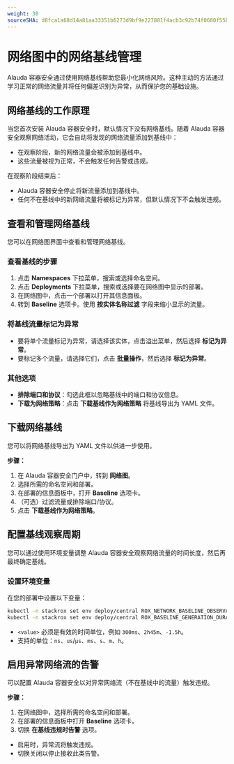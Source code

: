 ```yaml
---
weight: 30
sourceSHA: d8fca1a68d14a81aa33351b6273d9bf9e227881f4acb3c92b74f0680f55b4f6c
---
```


# 网络图中的网络基线管理

Alauda 容器安全通过使用网络基线帮助您最小化网络风险。这种主动的方法通过学习正常的网络流量并将任何偏差识别为异常，从而保护您的基础设施。

## 网络基线的工作原理

当您首次安装 Alauda 容器安全时，默认情况下没有网络基线。随着 Alauda 容器安全观察网络活动，它会自动将发现的网络流量添加到基线中：

- 在观察阶段，新的网络流量会被添加到基线中。
- 这些流量被视为正常，不会触发任何告警或违规。

在观察阶段结束后：

- Alauda 容器安全停止将新流量添加到基线中。
- 任何不在基线中的新网络流量将被标记为异常，但默认情况下不会触发违规。

## 查看和管理网络基线

您可以在网络图界面中查看和管理网络基线。

### 查看基线的步骤

1. 点击 **Namespaces** 下拉菜单，搜索或选择命名空间。
2. 点击 **Deployments** 下拉菜单，搜索或选择要在网络图中显示的部署。
3. 在网络图中，点击一个部署以打开其信息面板。
4. 转到 **Baseline** 选项卡。使用 **按实体名称过滤** 字段来缩小显示的流量。

### 将基线流量标记为异常

- 要将单个流量标记为异常，请选择该实体，点击溢出菜单，然后选择 **标记为异常**。
- 要标记多个流量，请选择它们，点击 **批量操作**，然后选择 **标记为异常**。

### 其他选项

- **排除端口和协议**：勾选此框以忽略基线中的端口和协议信息。
- **下载为网络策略**：点击 **下载基线作为网络策略** 将基线导出为 YAML 文件。

## 下载网络基线

您可以将网络基线导出为 YAML 文件以供进一步使用。

**步骤：**

1. 在 Alauda 容器安全门户中，转到 **网络图**。
2. 选择所需的命名空间和部署。
3. 在部署的信息面板中，打开 **Baseline** 选项卡。
4. （可选）过滤流量或排除端口/协议。
5. 点击 **下载基线作为网络策略**。

## 配置基线观察周期

您可以通过使用环境变量调整 Alauda 容器安全观察网络流量的时间长度，然后再最终确定基线。

### 设置环境变量

在您的部署中设置以下变量：

```bash
kubectl -n stackrox set env deploy/central ROX_NETWORK_BASELINE_OBSERVATION_PERIOD=<value>
kubectl -n stackrox set env deploy/central ROX_BASELINE_GENERATION_DURATION=<value>
```

- `<value>` 必须是有效的时间单位，例如 `300ms`、`2h45m`、`-1.5h`。
- 支持的单位：`ns`、`us`/`µs`、`ms`、`s`、`m`、`h`。

## 启用异常网络流的告警

可以配置 Alauda 容器安全以对异常网络流（不在基线中的流量）触发违规。

**步骤：**

1. 在网络图中，选择所需的命名空间和部署。
2. 在部署的信息面板中打开 **Baseline** 选项卡。
3. 切换 **在基线违规时告警** 选项。

- 启用时，异常流将触发违规。
- 切换关闭以停止接收此类告警。
